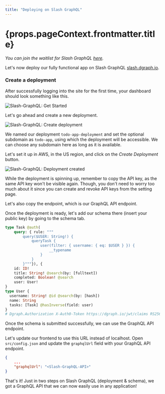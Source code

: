 ```yaml
---
title: "Deploying on Slash GraphQL"
---
```


<h1>{props.pageContext.frontmatter.title}</h1>

*You can join the waitlist for Slash GraphQL [here](https://dgraph.io/slash-graphql).*

Let's now deploy our fully functional app on Slash GraphQL [slash.dgraph.io](https://slash.dgraph.io).

### Create a deployment

After successfully logging into the site for the first time, your dashboard should look something like this.

![Slash-GraphQL: Get Started](../../../images/tutorial/todo/slash-graphql-1.png)

Let's go ahead and create a new deployment.

![Slash-GraphQL: Create deployment](../../../images/tutorial/todo/slash-graphql-2.png)

We named our deployment `todo-app-deployment` and set the optional subdomain as
`todo-app`, using which the deployment will be accessible. We can choose any
subdomain here as long as it is available.

Let's set it up in AWS, in the US region, and click on the *Create Deployment* button.

![Slash-GraphQL: Deployment created ](../../../images/tutorial/todo/slash-graphql-3.png)

While the deployment is spinning up, remember to copy the API key, as the same API key
won't be visible again. Though, you don't need to worry too much about it since you can
create and revoke API keys from the setting page.

Let's also copy the endpoint, which is our GraphQL API endpoint.

Once the deployment is ready, let's add our schema there (insert your public key) by going to the schema tab.

```graphql
type Task @auth(
    query: { rule: """
        query($USER: String!) {
            queryTask {
                user(filter: { username: { eq: $USER } }) {
                    __typename
                }
            }
        }"""}), {
    id: ID!
    title: String! @search(by: [fulltext])
    completed: Boolean! @search
    user: User!
}
type User {
  username: String! @id @search(by: [hash])
  name: String
  tasks: [Task] @hasInverse(field: user)
}
# Dgraph.Authorization X-Auth0-Token https://dgraph.io/jwt/claims RS256 "<AUTH0-APP-PUBLIC-KEY>"
```

Once the schema is submitted successfully, we can use the GraphQL API endpoint.

Let's update our frontend to use this URL instead of localhost. Open `src/config.json` and update the `graphqlUrl` field with your GraphQL API endpoint.

```json
{
    ...
    "graphqlUrl": "<Slash-GraphQL-API>"
}
```

That's it! Just in two steps on Slash GraphQL (deployment & schema), we got a GraphQL API that we can now easily use in any application!
